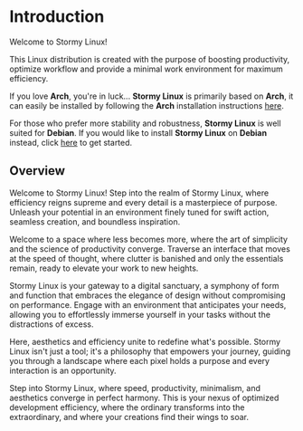 # Introduction
 
Welcome to Stormy Linux!

This Linux distribution is created with the purpose of boosting productivity, optimize workflow and provide a minimal work environment for maximum efficiency.

If you love **Arch**, you're in luck... **Stormy Linux** is primarily based on **Arch**, it can easily be installed by following the **Arch** installation instructions [here](/installation/arch-install).

For those who prefer more stability and robustness, **Stormy Linux** is well suited for **Debian**. If you would like to install **Stormy Linux** on **Debian** instead, click [here](/installation/debian-install) to get started.

## Overview

Welcome to Stormy Linux!
Step into the realm of Stormy Linux, where efficiency reigns supreme and every detail is a masterpiece of purpose. Unleash your potential in an environment finely tuned for swift action, seamless creation, and boundless inspiration.

Welcome to a space where less becomes more, where the art of simplicity and the science of productivity converge. Traverse an interface that moves at the speed of thought, where clutter is banished and only the essentials remain, ready to elevate your work to new heights.

Stormy Linux is your gateway to a digital sanctuary, a symphony of form and function that embraces the elegance of design without compromising on performance. Engage with an environment that anticipates your needs, allowing you to effortlessly immerse yourself in your tasks without the distractions of excess.

Here, aesthetics and efficiency unite to redefine what's possible. Stormy Linux isn't just a tool; it's a philosophy that empowers your journey, guiding you through a landscape where each pixel holds a purpose and every interaction is an opportunity.

Step into Stormy Linux, where speed, productivity, minimalism, and aesthetics converge in perfect harmony. This is your nexus of optimized development efficiency, where the ordinary transforms into the extraordinary, and where your creations find their wings to soar.
